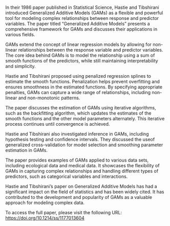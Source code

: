 In their 1986 paper published in Statistical Science, Hastie and Tibshirani introduced Generalized Additive Models (GAMs) as a flexible and powerful tool for modeling complex relationships between response and predictor variables. The paper titled "Generalized Additive Models" presents a comprehensive framework for GAMs and discusses their applications in various fields.

GAMs extend the concept of linear regression models by allowing for non-linear relationships between the response variable and predictor variables. The core idea behind GAMs is to model the relationship using a sum of smooth functions of the predictors, while still maintaining interpretability and simplicity.

Hastie and Tibshirani proposed using penalized regression splines to estimate the smooth functions. Penalization helps prevent overfitting and ensures smoothness in the estimated functions. By specifying appropriate penalties, GAMs can capture a wide range of relationships, including non-linear and non-monotonic patterns.

The paper discusses the estimation of GAMs using iterative algorithms, such as the backfitting algorithm, which updates the estimates of the smooth functions and the other model parameters alternately. This iterative process continues until convergence is achieved.

Hastie and Tibshirani also investigated inference in GAMs, including hypothesis testing and confidence intervals. They discussed the useof generalized cross-validation for model selection and smoothing parameter estimation in GAMs.

The paper provides examples of GAMs applied to various data sets, including ecological data and medical data. It showcases the flexibility of GAMs in capturing complex relationships and handling different types of predictors, such as categorical variables and interactions.

Hastie and Tibshirani's paper on Generalized Additive Models has had a significant impact on the field of statistics and has been widely cited. It has contributed to the development and popularity of GAMs as a valuable approach for modeling complex data.

To access the full paper, please visit the following URL:
[https://doi.org/10.1214/ss/1177013604](https://doi.org/10.1214/ss/1177013604)
